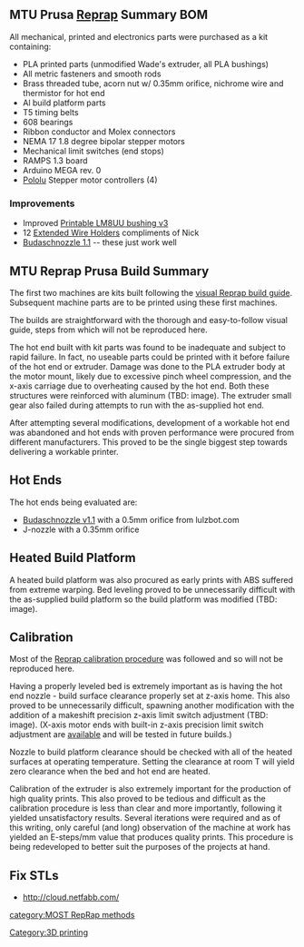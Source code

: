 {{MOST}}{{MOST-RepRap}}
== MTU Prusa [[Reprap]] Summary BOM ==
All mechanical, printed and electronics parts were purchased as a kit containing:
*PLA printed parts (unmodified Wade's extruder, all PLA bushings)
*All metric fasteners and smooth rods
*Brass threaded tube, acorn nut w/ 0.35mm orifice, nichrome wire and thermistor for hot end
*Al build platform parts
*T5 timing belts
*608 bearings
*Ribbon conductor and Molex connectors
*NEMA 17 1.8 degree bipolar stepper motors
*Mechanical limit switches (end stops)
*RAMPS 1.3 board
*Arduino MEGA rev. 0
*[http://www.pololu.com/ Pololu] Stepper motor controllers (4)

=== Improvements ===
* Improved [http://www.thingiverse.com/thing:16813 Printable LM8UU bushing v3]
* 12 [http://www.thingiverse.com/thing:19900 Extended Wire Holders] compliments of Nick
* [http://www.lulzbot.com/en/5-hot-ends Budaschnozzle 1.1] -- these just work well

== MTU Reprap Prusa Build Summary ==

The first two machines are kits built following the [http://garyhodgson.com/reprap/prusa-mendel-visual-instructions/ visual Reprap build guide]. Subsequent machine parts are to be printed using these first machines.

The builds are straightforward with the thorough and easy-to-follow visual guide, steps from which will not be reproduced here.

The hot end built with kit parts was found to be inadequate and subject to rapid failure. In fact, no useable parts could be printed with it before failure of the hot end or extruder. Damage was done to the PLA extruder body at the motor mount, likely due to excessive pinch wheel compression, and the x-axis carriage due to overheating caused by the hot end. Both these structures were reinforced with aluminum (TBD: image). The extruder small gear also failed during attempts to run with the as-supplied hot end.

After attempting several modifications, development of a workable hot end was abandoned and hot ends with proven performance were procured from different manufacturers. This proved to be the single biggest step towards delivering a workable printer.

== Hot Ends ==
The hot ends being evaluated are:
*[http://www.lulzbot.com/en/5-hot-ends Budaschnozzle v1.1] with a 0.5mm orifice from lulzbot.com
* J-nozzle with a 0.35mm orifice

== Heated Build Platform ==
A heated build platform was also procured as early prints with ABS suffered from extreme warping. Bed leveling proved to be unnecessarily difficult with the as-supplied build platform so the build platform was modified (TBD: image).

== Calibration ==
Most of the [http://reprap.org/wiki/Calibration Reprap calibration procedure] was followed and so will not be reproduced here.

Having a properly leveled bed is extremely important as is having the hot end nozzle - build surface clearance properly set at z-axis home. This also proved to be unnecessarily difficult, spawning another modification with the addition of a makeshift precision z-axis limit switch adjustment (TBD: image). (X-axis motor ends with built-in z-axis precision limit switch adjustment are [http://www.thingiverse.com/thing:15156 available] and will be tested in future builds.)

Nozzle to build platform clearance should be checked with all of the heated surfaces at operating temperature. Setting the clearance at room T will yield zero clearance when the bed and hot end are heated.

Calibration of the extruder is also extremely important for the production of high quality prints. This also proved to be tedious and difficult as the calibration procedure is less than clear and more importantly, following it yielded unsatisfactory results. Several iterations were required and as of this writing, only careful (and long) observation of the machine at work has yielded an E-steps/mm value that produces quality prints. This procedure is being redeveloped to better suit the purposes of the projects at hand.

== Fix STLs ==
* http://cloud.netfabb.com/

[[category:MOST RepRap methods]]
[[Category:3D printing]]